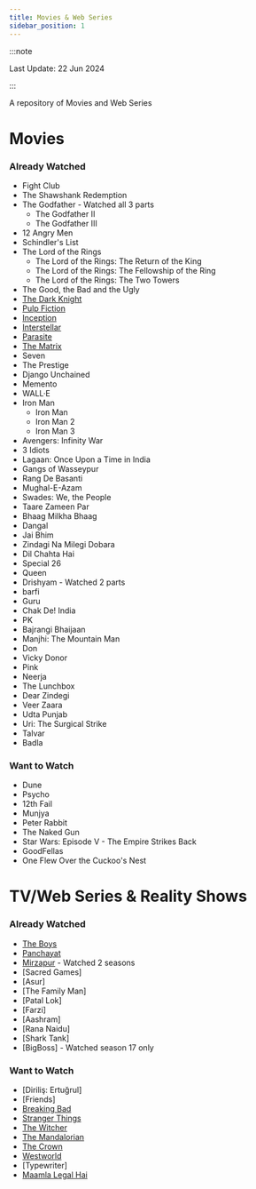 ```yaml
---
title: Movies & Web Series
sidebar_position: 1
---
```

:::note

Last Update: 22 Jun 2024

:::


A repository of Movies and Web Series


# Movies

### Already Watched
* Fight Club
* The Shawshank Redemption
* The Godfather - Watched all 3 parts
    * The Godfather II
    * The Godfather III
* 12 Angry Men
* Schindler's List
* The Lord of the Rings
    * The Lord of the Rings: The Return of the King
    * The Lord of the Rings: The Fellowship of the Ring
    * The Lord of the Rings: The Two Towers
* The Good, the Bad and the Ugly
* [The Dark Knight](https://www.google.com/search?q=the+dark+knight)
* [Pulp Fiction](https://www.google.com/search?q=pulp+fiction)
* [Inception](https://www.google.com/search?q=inception)
* [Interstellar](https://www.google.com/search?q=interstellar)
* [Parasite](https://www.google.com/search?q=parasite+movie)
* [The Matrix](https://www.google.com/search?q=the+matrix)
* Seven
* The Prestige
* Django Unchained
* Memento
* WALL·E
* Iron Man
    * Iron Man 
    * Iron Man 2
    * Iron Man 3
* Avengers: Infinity War
* 3 Idiots
* Lagaan: Once Upon a Time in India
* Gangs of Wasseypur
* Rang De Basanti
* Mughal-E-Azam
* Swades: We, the People
* Taare Zameen Par
* Bhaag Milkha Bhaag
* Dangal
* Jai Bhim
* Zindagi Na Milegi Dobara
* Dil Chahta Hai
* Special 26
* Queen
* Drishyam - Watched 2 parts
* barfi
* Guru
* Chak De! India
* PK
* Bajrangi Bhaijaan
* Manjhi: The Mountain Man
* Don
* Vicky Donor
* Pink
* Neerja
* The Lunchbox
* Dear Zindegi
* Veer Zaara
* Udta Punjab
* Uri: The Surgical Strike
* Talvar
* Badla


### Want to Watch
* Dune
* Psycho
* 12th Fail
* Munjya
* Peter Rabbit
* The Naked Gun
* Star Wars: Episode V - The Empire Strikes Back
* GoodFellas
* One Flew Over the Cuckoo's Nest


# TV/Web Series & Reality Shows

### Already Watched
* [The Boys](https://www.google.com/search?q=The+boys)
* [Panchayat](https://www.google.com/search?q=panchayat)
* [Mirzapur](https://www.google.com/search?q=mirzapur) - Watched 2 seasons
* [Sacred Games]
* [Asur]
* [The Family Man]
* [Patal Lok]
* [Farzi]
* [Aashram]
* [Rana Naidu]
* [Shark Tank]
* [BigBoss] - Watched season 17 only


### Want to Watch
* [Diriliş: Ertuğrul]
* [Friends]
* [Breaking Bad](https://www.google.com/search?q=breaking+bad)
* [Stranger Things](https://www.google.com/search?q=stranger+things)
* [The Witcher](https://www.google.com/search?q=the+witcher+series)
* [The Mandalorian](https://www.google.com/search?q=the+mandalorian)
* [The Crown](https://www.google.com/search?q=the+crown)
* [Westworld](https://www.google.com/search?q=westworld+series)
* [Typewriter]
* [Maamla Legal Hai](https://www.google.com/search?q=mamla+legal+hai)

